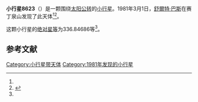 {{Infobox planet
| bgcolour = #FFFFC0
| name = 8623
| symbol = 
| image = 
| caption = 
| discovery = yes
| discovery_ref = 
| discoverer = [[舒爾特·巴斯|舒爾特·巴斯]]
| discovery_site = [[赛丁泉山|赛丁泉山]] 
| discovered = 1981年3月1日
| designations = yes
| mp_name = 
| named_after = 
| alt_names = 
| mp_category = [[主带小行星|主带小行星]]
| orbit_ref = <ref name="a">[http://ssd.jpl.nasa.gov/sbdb.cgi?sstr=8623 8623] {{Wayback|url=http://ssd.jpl.nasa.gov/sbdb.cgi?sstr=8623 |date=20110609194418 }}，小行星數據庫瀏覽器（JPL Small-Body Database Browser）－[[美国国家航空航天局|美国国家航空航天局]]喷气推进实验室</ref>
| epoch = 2456400.5 (2013年4月18日更新)
| aphelion = {{convert|3.4900730|AU|km|3|abbr=on|lk=out}}
| perihelion = {{convert|2.8281620|AU|km|3|abbr=on}}
| semimajor = {{convert|3.1591175|AU|km|3|abbr=on}}
| eccentricity = 0.104762
| period = 2050.912303 [[日|日]]<br />5.62[[儒略年|儒略年]]
| avg_speed = 
| inclination = 4.81117
| asc_node = 208.90564
| mean_anomaly = 
| arg_peri = 336.84686
| satellites = 
| physical_characteristics = yes
| dimensions = 
| mass = 
| density = 
| surface_grav = 
| escape_velocity = 
| sidereal_day = 
| axial_tilt = 
| pole_ecliptic_lat = 
| pole_ecliptic_lon = 
| albedo = 
| temperatures= 
| temp_name1 = 
| mean_temp_1 = 
| max_temp_1 = 
| temp_name2 = 
| max_temp_2 = 
| spectral_type = 
| abs_magnitude = 336.84686
}}

'''小行星8623'''（{{lang-en|8623}}）是一颗围绕[[太阳|太阳]][[公转|公转]]的[[小行星|小行星]]。1981年3月1日，[[舒爾特·巴斯|舒爾特·巴斯]]在赛丁泉山发现了此天体<ref name="a" /><ref>{{cite news|title=小行星列表|url=http://cfa-www.harvard.edu/iau/lists/NumberedMPs.txt|accessdate=2013-07-08|newspaper=哈佛大学|archive-date=2008-05-17|archive-url=https://web.archive.org/web/20080517010638/http://cfa-www.harvard.edu/iau/lists/NumberedMPs.txt|dead-url=no}}</ref>。

这颗小行星的[[绝对星等|绝对星等]]为336.84686等<ref name="a" />。

==参考文献==
{{reflist}}
{{Minor Planet Number|[[小行星8622|小行星8622]]|[[小行星8624|小行星8624]]}}

{{小天体}}

[[Category:小行星带天体|Category:小行星带天体]]
[[Category:1981年发现的小行星|Category:1981年发现的小行星]]

{{asteroid-stub}}